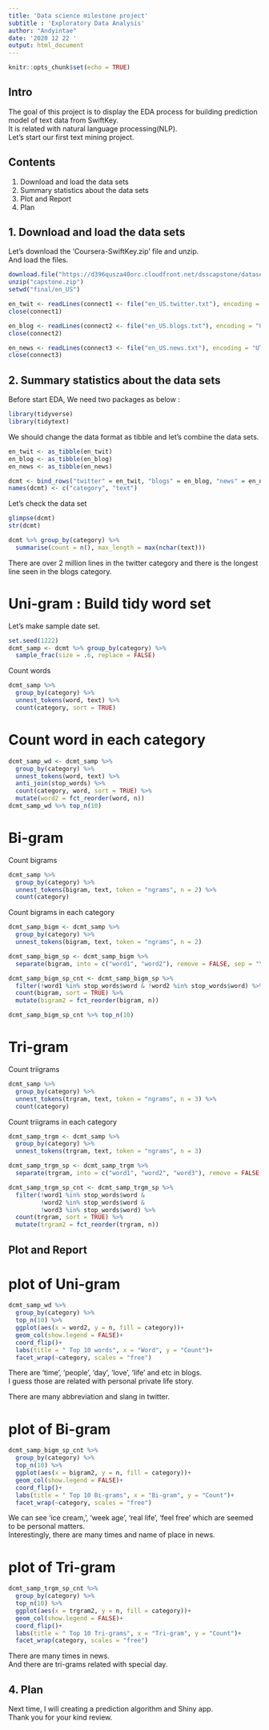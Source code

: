 ```yaml
---
title: 'Data science milestone project'
subtitle : 'Exploratory Data Analysis'
author: "Andyintae"
date: '2020 12 22 '
output: html_document
---
```


```r
knitr::opts_chunk$set(echo = TRUE)
```

## Intro

The goal of this project is to display the EDA process for building prediction model of text data from SwiftKey.  
It is related with natural language processing(NLP).  
Let's start our first text mining project.  


## Contents
1. Download and load the data sets  
2. Summary statistics about the data sets  
3. Plot and Report  
4. Plan  
  
  
  
## 1. Download and load the data sets

Let's download the 'Coursera-SwiftKey.zip' file and unzip.  
And load the files.  

```r
download.file("https://d396qusza40orc.cloudfront.net/dsscapstone/dataset/Coursera-SwiftKey.zip", destfile = "capstone.zip")
unzip("capstone.zip")
setwd("final/en_US")

en_twit <- readLines(connect1 <- file("en_US.twitter.txt"), encoding = "UTF-8", skipNul = TRUE)
close(connect1)

en_blog <- readLines(connect2 <- file("en_US.blogs.txt"), encoding = "UTF-8", skipNul = TRUE)
close(connect2)

en_news <- readLines(connect3 <- file("en_US.news.txt"), encoding = "UTF-8", skipNul = TRUE)
close(connect3)
```


## 2. Summary statistics about the data sets  

Before start EDA, We need two packages as below :  
```r
library(tidyverse)
library(tidytext)
```
  
We should change the data format as tibble and let's combine the data sets.  
```r
en_twit <- as_tibble(en_twit)
en_blog <- as_tibble(en_blog)
en_news <- as_tibble(en_news)

dcmt <- bind_rows("twitter" = en_twit, "blogs" = en_blog, "news" = en_news, .id = "category")
names(dcmt) <- c("category", "text")
```

Let's check the data set  
```r
glimpse(dcmt)
str(dcmt)
```


```r
dcmt %>% group_by(category) %>% 
  summarise(count = n(), max_length = max(nchar(text)))
```
  There are over 2 million lines in the twitter category and there is the longest line seen in the blogs category.  
  
  
# Uni-gram : Build tidy word set  

Let's make sample date set.  
```r
set.seed(1222)
dcmt_samp <- dcmt %>% group_by(category) %>% 
  sample_frac(size = .6, replace = FALSE)
```

Count words  
```r
dcmt_samp %>% 
  group_by(category) %>% 
  unnest_tokens(word, text) %>% 
  count(category, sort = TRUE)
```

# Count word in each category
```r
dcmt_samp_wd <- dcmt_samp %>% 
  group_by(category) %>% 
  unnest_tokens(word, text) %>% 
  anti_join(stop_words) %>% 
  count(category, word, sort = TRUE) %>% 
  mutate(word2 = fct_reorder(word, n))
dcmt_samp_wd %>% top_n(10)
```


# Bi-gram  

Count bigrams  
```r
dcmt_samp %>% 
  group_by(category) %>% 
  unnest_tokens(bigram, text, token = "ngrams", n = 2) %>% 
  count(category)
```

Count bigrams in each category  
```r
dcmt_samp_bigm <- dcmt_samp %>% 
  group_by(category) %>% 
  unnest_tokens(bigram, text, token = "ngrams", n = 2) 

dcmt_samp_bigm_sp <- dcmt_samp_bigm %>% 
  separate(bigram, into = c("word1", "word2"), remove = FALSE, sep = "\\s")

dcmt_samp_bigm_sp_cnt <- dcmt_samp_bigm_sp %>% 
  filter(!word1 %in% stop_words$word & !word2 %in% stop_words$word) %>% 
  count(bigram, sort = TRUE) %>% 
  mutate(bigram2 = fct_reorder(bigram, n))

dcmt_samp_bigm_sp_cnt %>% top_n(10)
```


# Tri-gram  

Count triigrams  
```r
dcmt_samp %>% 
  group_by(category) %>% 
  unnest_tokens(trgram, text, token = "ngrams", n = 3) %>% 
  count(category)
```


Count triigrams in each category
```r
dcmt_samp_trgm <- dcmt_samp %>% 
  group_by(category) %>% 
  unnest_tokens(trgram, text, token = "ngrams", n = 3)

dcmt_samp_trgm_sp <- dcmt_samp_trgm %>% 
  separate(trgram, into = c("word1", "word2", "word3"), remove = FALSE, sep = "\\s")

dcmt_samp_trgm_sp_cnt <- dcmt_samp_trgm_sp %>% 
  filter(!word1 %in% stop_words$word & 
         !word2 %in% stop_words$word & 
         !word3 %in% stop_words$word) %>% 
  count(trgram, sort = TRUE) %>% 
  mutate(trgram2 = fct_reorder(trgram, n))
```



## Plot and Report  

# plot of Uni-gram  
```r
dcmt_samp_wd %>% 
  group_by(category) %>% 
  top_n(10) %>% 
  ggplot(aes(x = word2, y = n, fill = category))+
  geom_col(show.legend = FALSE)+
  coord_flip()+
  labs(title = " Top 10 words", x = "Word", y = "Count")+
  facet_wrap(~category, scales = "free")
```
There are 'time', 'people', 'day', 'love', 'life' and etc in blogs.  
I guess those are related with personal private life story.  

There are many abbreviation and slang in twitter.  


# plot of Bi-gram  
```r
dcmt_samp_bigm_sp_cnt %>% 
  group_by(category) %>% 
  top_n(10) %>% 
  ggplot(aes(x = bigram2, y = n, fill = category))+
  geom_col(show.legend = FALSE)+
  coord_flip()+
  labs(title = " Top 10 Bi-grams", x = "Bi-gram", y = "Count")+
  facet_wrap(~category, scales = "free")
```
We can see 'ice cream,', 'week age', 'real life', 'feel free' which are seemed to be personal matters.  
Interestingly, there are many times and name of place in news.  


# plot of Tri-gram  
```r

dcmt_samp_trgm_sp_cnt %>% 
  group_by(category) %>% 
  top_n(10) %>% 
  ggplot(aes(x = trgram2, y = n, fill = category))+
  geom_col(show.legend = FALSE)+
  coord_flip()+
  labs(title = " Top 10 Tri-grams", x = "Tri-gram", y = "Count")+
  facet_wrap(category, scales = "free")
```

There are many times in news.  
And there are tri-grams related with special day.  
  


## 4. Plan  

Next time, I will creating a prediction algorithm and Shiny app.  
Thank you for your kind review.  
  
    
    
